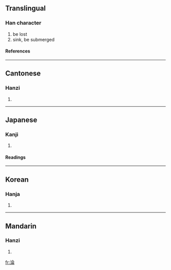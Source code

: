 {{see|沦}}

==Translingual==
===Han character===
{{Han char|rn=85|rad=水|as=08|sn=11|four=3812<sub>7</sub>|canj=水人一月 (EOMB)}}
# be lost
# sink, be submerged
====References====
{{Han ref|kx=0631.060|dkj=17675|dj=1033.100|hdz=31653.050|uh=6DEA|ud=28138|bh=B25F|bd=45663}}

----
==Cantonese==
===Hanzi===
{{yue-hanzi|jyut=|y=leun4}}
# {{defn|Cantonese}}

----
==Japanese==
===Kanji===
{{ja-kanji|grade=|rs=水08}}
# {{defn|Japanese}} 
====Readings====
{{ja-readings|on=[[りん]] (rin), [[ろん]] (ron)|kun=[[しずむ]] (shizumu)}}

----
==Korean==
===Hanja===
{{ko-hanja|hangeul=륜>윤, 논|eumhun=|rv=ryun>yun, non|mr=ryun>yun, non|y=lyun>yun, non}}
# {{defn|Korean}}

----
==Mandarin==
===Hanzi===
{{cmn-hanzi|sim=沦|pin=[[lún]] (lun2)|wg=lun<sup>2</sup>}}
# {{defn|Mandarin}}

[[fr:淪]]